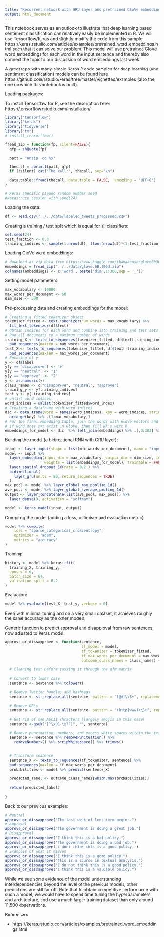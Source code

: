 ```yaml
---
title: "Recurrent network with GRU layer and pretrained GloVe embeddings"
output: html_document
---
```


This notebook serves as an outlook to illustrate that deep learning based sentiment classification can relatively easily be implemented in R. We will use Tensorflow/Keras and slightly modify the code from this sample https://keras.rstudio.com/articles/examples/pretrained_word_embeddings.html such that it can solve our problem. This model will use pretrained GloVe word embeddings for each word in the input sentence and thereby also connect the topic to our discussion of word embeddings last week.

A great repo with many simple Keras R code samples for deep learning (and sentiment classification) models can be found here https://github.com/rstudio/keras/tree/master/vignettes/examples (also the one on which this notebook is built).


Loading packages:

To install Tensorflow for R, see the description here: https://tensorflow.rstudio.com/installation/

```r
library("tensorflow")
library("keras")
library("tidyverse")
library("tm")
# install_tensorflow()

fread_zip = function(fp, silent=FALSE){
  qfp = shQuote(fp)

  patt = "unzip -cq %s"

  thecall = sprintf(patt, qfp)
  if (!silent) cat("The call:", thecall, sep="\n")

  data.table::fread(thecall, data.table = FALSE,  encoding = 'UTF-8')
}

# Keras specific pseudo random number seed
#keras::use_session_with_seed(24)

```


Loading the data:

```r
df <- read.csv("../../data/labeled_tweets_processed.csv")
```

Creating a training / test split which is equal for all classifiers:

```r
set.seed(24)
test_fraction <- 0.3
training_indices <- sample(1:nrow(df), floor(nrow(df)*(1-test_fraction)))
```

Loading GloVe word embeddings:

```r
# download as zip data from https://www.kaggle.com/thanakomsn/glove6b300dtxt
embeddings = fread_zip("../../data/glove.6B.300d.zip")
colnames(embeddings) <- c('word', paste('dim',1:300,sep = '_'))
```

Setting model parameters:

```r
max_vocabulary <- 10000
max_words_per_document <- 60
dim_size <- 300
```

Pre-processing data and creating embeddings for the model:

```r
# Creating a fitted tokenizer object
tokenizer_fitted <- text_tokenizer(num_words = max_vocabulary) %>%
  fit_text_tokenizer(df$text)
# Obtain indices for each word and combine into training and test sets
# Pad all documents to a maximum number of words
training_X <- texts_to_sequences(tokenizer_fitted, df$text[training_indices]) %>%
  pad_sequences(maxlen = max_words_per_document)
test_X <- texts_to_sequences(tokenizer_fitted, df$text[-training_indices]) %>%
  pad_sequences(maxlen = max_words_per_document)
# Encoding of y
y <- df$label
y[y == "disapprove"] <- "0"
y[y == "neutral"] <- "1"
y[y == "approve"] <- "2"
y <- as.numeric(y)
class_names <- c("disapprove", "neutral", "approve")
training_y <- y[training_indices]
test_y <- y[-training_indices]
# unlist word indices
word_indices = unlist(tokenizer_fitted$word_index)
# Creating a dataframe with word indices
dic <- data.frame(word = names(word_indices), key = word_indices, stringsAsFactors = FALSE) %>%
  arrange(key) %>% .[1:max_vocabulary,]
# For the final embedding table, join the words with GloVe vectors and
# if word does not exist in GloVe, then fill NA's with 0
embeddings_for_model <- dic  %>% left_join(embeddings) %>% .[,3:302] %>% replace(., is.na(.), 0) %>% as.matrix()
```

Building the model (a bidirectional RNN with GRU layer):

```r
input <- layer_input(shape = list(max_words_per_document), name = "input")
model <- input %>%
  layer_embedding(input_dim = max_vocabulary, output_dim = dim_size, input_length = max_words_per_document,
                  weights = list(embeddings_for_model), trainable = FALSE) %>% # note: embeddings could also be further trained
  layer_spatial_dropout_1d(rate = 0.2 ) %>%
  bidirectional(
    layer_gru(units = 80, return_sequences = TRUE)
  )
max_pool <- model %>% layer_global_max_pooling_1d()
ave_pool <- model %>% layer_global_average_pooling_1d()
output <- layer_concatenate(list(ave_pool, max_pool)) %>%
  layer_dense(3, activation = "softmax")
  
model <- keras_model(input, output)
```


Compiling the model (adding a loss, optimiser and evaluation metric):

```r
model %>% compile(
    loss = "sparse_categorical_crossentropy",
    optimizer = "adam",
    metrics = "accuracy"
)
```

Training:

```r
history <- model %>% keras::fit(
  training_X, training_y,
  epochs = 6,
  batch_size = 64,
  validation_split = 0.2
)
```

Evaluation:

```r
model %>% evaluate(test_X, test_y, verbose = 0)
```

Even with minimal tuning and on a very small dataset, it achieves roughly the same accuracy as the other models.


Generic function to predict approval and disapproval from raw sentences, now adjusted to Keras model:

```r
approve_or_dissapprove <- function(sentence,
                                   tf_model = model,
                                   tf_tokenizer = tokenizer_fitted,
                                   tf_max_words_per_document = max_words_per_document,
                                   outcome_class_names = class_names) {
  
  # Cleaning text before passing it through the dfm matrix
  
  # Convert to lower case
  sentence <- sentence %>% tolower()
  
  # Remove Twitter handles and hashtags
  sentence <- str_replace_all(sentence, pattern = "[@#]\\S+", replacement = "")
  
  # Remove URLs
  sentence <- str_replace_all(sentence, pattern = "(http|www)\\S+", replacement = "")
  
  # Get rid of non ASCII chracters (largely emojis in this case)
  sentence <-gsub("[^\x01-\x7F]", "", sentence)
  
  # Remove punctuation, numbers, and excess white spaces within the texts and at their beginning/end
  sentence <- sentence %>% removePunctuation() %>%
    removeNumbers() %>% stripWhitespace() %>% trimws()
  
  
  # Transform sentence
  sentence_X <- texts_to_sequences(tf_tokenizer, sentence) %>%
  pad_sequences(maxlen = tf_max_words_per_document)
  probabilities <- model %>% predict(sentence_X)
  
  predicted_label <- outcome_class_names[which.max(probabilities)]
  
  return(predicted_label)
  
}
```


Back to our previous examples:

```r
# Neutral
approve_or_dissapprove("The last week of lent term begins.")
# Approval
approve_or_dissapprove("The government is doing a great job.")
# Disapproval
approve_or_dissapprove("I think this is a bad policy.")
approve_or_dissapprove("The government is doing a bad job.")
approve_or_dissapprove("I dont think this is a good policy.")
# Examples of what it misses
approve_or_dissapprove("I think this is a good policy.")
approve_or_dissapprove("This is a course in textual analysis.")
approve_or_dissapprove("I do not think this is a good policy.")
approve_or_dissapprove("I think this is a valuable policy.")
```


While we see some evidence of the model understanding interdependencies beyond the level of the previous models, other predictions are still far off. Note that to obtain competitive performance with such a model, we would have to spend time tuning the hyperparameters and architecture, and use a much larger training dataset than only around 11,500 observations.

References

- https://keras.rstudio.com/articles/examples/pretrained_word_embeddings.html